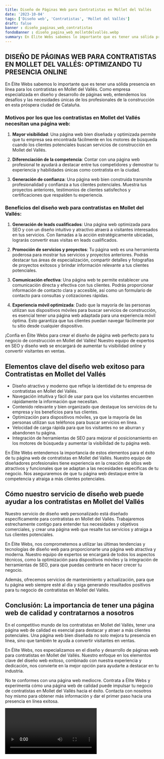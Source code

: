 ```yaml
---
title: Diseño de Páginas Web para Contratistas en Mollet del Vallés
date: '2023-10-04'
tags: ['Diseño web', 'Contratistas', 'Mollet del Vallés']
draft: false
banner : diseño_paginas_web_contratistas
fondoBanner : diseño_pagina_web_molletdelvallés.webp
summary: En Élite Webs sabemos lo importante que es tener una sólida presencia en línea para los contratistas en Mollet del Vallés. Como empresa especializada en diseño y desarrollo de páginas web, entendemos los desafíos y las necesidades únicas de los profesionales de la construcción en esta próspera ciudad de Cataluña.
---
```


## DISEÑO DE PÁGINAS WEB PARA CONTRATISTAS EN MOLLET DEL VALLÉS: OPTIMIZANDO TU PRESENCIA ONLINE

En Élite Webs sabemos lo importante que es tener una sólida presencia en línea para los contratistas en Mollet del Vallés. Como empresa especializada en diseño y desarrollo de páginas web, entendemos los desafíos y las necesidades únicas de los profesionales de la construcción en esta próspera ciudad de Cataluña.

### Motivos por los que los contratistas en Mollet del Vallés necesitan una página web:

1. **Mayor visibilidad**: Una página web bien diseñada y optimizada permite que tu empresa sea encontrada fácilmente en los motores de búsqueda cuando los clientes potenciales buscan servicios de construcción en Mollet del Vallés.

2. **Diferenciación de la competencia**: Contar con una página web profesional te ayudará a destacar entre tus competidores y demostrar tu experiencia y habilidades únicas como contratista en la ciudad.

3. **Generación de confianza**: Una página web bien construida transmite profesionalidad y confianza a tus clientes potenciales. Muestra tus proyectos anteriores, testimonios de clientes satisfechos y certificaciones que respalden tu experiencia.

### Beneficios del diseño web para contratistas en Mollet del Vallés:

1. **Generación de leads cualificados**: Una página web optimizada para SEO y con un diseño intuitivo y atractivo atraerá a visitantes interesados en tus servicios. Con llamadas a la acción estratégicamente ubicadas, lograrás convertir esas visitas en leads cualificados.

2. **Promoción de servicios y proyectos**: Tu página web es una herramienta poderosa para mostrar tus servicios y proyectos anteriores. Podrás destacar tus áreas de especialización, compartir detalles y fotografías de proyectos exitosos y brindar información relevante a tus clientes potenciales.

3. **Comunicación efectiva**: Una página web te permite establecer una comunicación directa y efectiva con tus clientes. Podrás proporcionar información de contacto clara y accesible, así como un formulario de contacto para consultas y cotizaciones rápidas.

4. **Experiencia móvil optimizada**: Dado que la mayoría de las personas utilizan sus dispositivos móviles para buscar servicios de construcción, es esencial tener una página web adaptada para una experiencia móvil óptima. Esto garantiza que tus clientes puedan navegar fácilmente por tu sitio desde cualquier dispositivo.

¡Confía en Élite Webs para crear el diseño de página web perfecto para tu negocio de construcción en Mollet del Vallés! Nuestro equipo de expertos en SEO y diseño web se encargará de aumentar tu visibilidad online y convertir visitantes en ventas.

<GifSeo />

<Cta />

## Elementos clave del diseño web exitoso para Contratistas en Mollet del Vallés

- Diseño atractivo y moderno que refleje la identidad de tu empresa de contratistas en Mollet del Vallés.
- Navegación intuitiva y fácil de usar para que los visitantes encuentren rápidamente la información que necesitan.
- Contenido relevante y bien organizado que destaque los servicios de tu empresa y los beneficios para tus clientes.
- Optimización para dispositivos móviles, ya que la mayoría de las personas utilizan sus teléfonos para buscar servicios en línea.
- Velocidad de carga rápida para que los visitantes no se aburran y abandonen tu página.
- Integración de herramientas de SEO para mejorar el posicionamiento en los motores de búsqueda y aumentar la visibilidad de tu página web.

En Élite Webs entendemos la importancia de estos elementos para el éxito de tu página web de contratistas en Mollet del Vallés. Nuestro equipo de diseñadores profesionales tiene experiencia en la creación de sitios web atractivos y funcionales que se adaptan a las necesidades específicas de tu negocio. Nos aseguraremos de que tu página web destaque entre la competencia y atraiga a más clientes potenciales.

## Cómo nuestro servicio de diseño web puede ayudar a los contratistas en Mollet del Vallés

Nuestro servicio de diseño web personalizado está diseñado específicamente para contratistas en Mollet del Vallés. Trabajaremos estrechamente contigo para entender tus necesidades y objetivos comerciales, y crear una página web que resalte tus servicios y atraiga a tus clientes potenciales.

En Élite Webs, nos comprometemos a utilizar las últimas tendencias y tecnologías de diseño web para proporcionarte una página web atractiva y moderna. Nuestro equipo de expertos se encargará de todos los aspectos técnicos, como la optimización para dispositivos móviles y la integración de herramientas de SEO, para que puedas centrarte en hacer crecer tu negocio.

Además, ofrecemos servicios de mantenimiento y actualización, para que tu página web siempre esté al día y siga generando resultados positivos para tu negocio de contratistas en Mollet del Vallés.

## Conclusión: La importancia de tener una página web de calidad y contratarnos a nosotros

En el competitivo mundo de los contratistas en Mollet del Vallés, tener una página web de calidad es esencial para destacar y atraer a más clientes potenciales. Una página web bien diseñada no solo mejora tu presencia en línea, sino que también te ayuda a convertir visitantes en ventas.

En Élite Webs, nos especializamos en el diseño y desarrollo de páginas web para contratistas en Mollet del Vallés. Nuestro enfoque en los elementos clave del diseño web exitoso, combinado con nuestra experiencia y dedicación, nos convierte en la mejor opción para ayudarte a destacar en tu industria.

No te conformes con una página web mediocre. Contrata a Élite Webs y experimenta cómo una página web de calidad puede impulsar tu negocio de contratistas en Mollet del Vallés hacia el éxito. Contacta con nosotros hoy mismo para obtener más información y dar el primer paso hacia una presencia en línea exitosa.

<Video />

<CtaBot job='Contratistas' city='Mollet del Vallés'/>

<Gmaps query='Mollet del Vallés+españa+maps' />